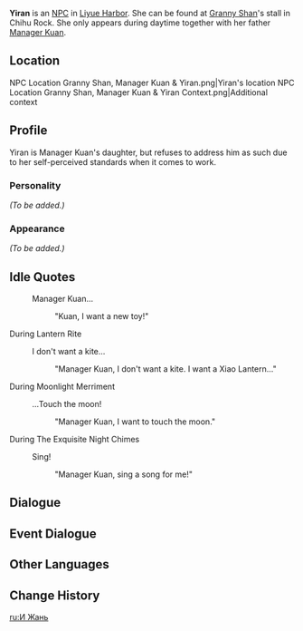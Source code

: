 {{Meta
<!-- Remove this template after adding the missing info -->
|missing_NPC_profile  = yes
}}
{{Character Infobox
|image            = NPC Yiran.png
|type             = NPC
|region           = Liyue
|father           = Manager Kuan
}}
'''Yiran''' is an [[NPC]] in [[Liyue Harbor]]. She can be found at [[Granny Shan]]'s stall in Chihu Rock. She only appears during daytime together with her father [[Manager Kuan]].

==Location==
<gallery>
NPC Location Granny Shan, Manager Kuan & Yiran.png|Yiran's location
NPC Location Granny Shan, Manager Kuan & Yiran Context.png|Additional context
</gallery>

==Profile==
<!-- detailed story/lore information goes here -->
Yiran is Manager Kuan's daughter, but refuses to address him as such due to her self-perceived standards when it comes to work.

===Personality===
''(To be added.)''

===Appearance===
''(To be added.)''

<!--
==Quests and Events==
-->
==Idle Quotes==
{{Dialogue start}}
: {{DIcon|Idle}} Manager Kuan...
:: {{A|VO Yiran 01.ogg}} "Kuan, I want a new toy!"
{{Dialogue end}}

;During Lantern Rite
{{Dialogue start}}
: {{DIcon|Idle}} I don't want a kite...
:: {{A|VO Yiran Lantern Rite 01.ogg}} "Manager Kuan, I don't want a kite. I want a Xiao Lantern..."
{{Dialogue end}}

;During Moonlight Merriment
{{Dialogue start}}
: {{DIcon|Idle}} ...Touch the moon!
:: {{A|VO Yiran Moonlight Merriment 01.ogg}} "Manager Kuan, I want to touch the moon."
{{Dialogue end}}

;During The Exquisite Night Chimes
{{Dialogue start}}
: {{DIcon|Idle}} Sing!
:: {{A|VO Yiran Lantern Rite 02.ogg}} "Manager Kuan, sing a song for me!"
{{Dialogue end}}

==Dialogue==
{{Transclude|Manager Kuan|Dialogue}}

==Event Dialogue==
{{Transclude|Manager Kuan|Event Dialogue}}

==Other Languages==
{{Other Languages
|default_hidden = 1
|en      = Yiran
|zhs     = 一然
|zhs_rm  = Yīrán
|zht     = 一然
|zht_rm  = Yīrán
|ja      = 一然
|ja_rm   = Ichizen{{Assumed}}
|ko      = 일연
|ko_rm   = Ilyeon
|es      = Yiran
|fr      = Yiran
|ru      = И Жань
|th      = Yiran
|vi      = Yiran
|de      = Yiran
|id      = Yiran
|pt      = Yiran
|tr      = Yiran
|it      = Yiran
}}

==Change History==
{{Change History|1.0}}

[[ru:И Жань]]